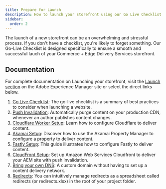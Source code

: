 ```yaml
---
title: Prepare for Launch
description: How to launch your storefront using our Go Live Checklist.
sidebar:
  order: 2
---
```



The launch of a new storefront can be an overwhelming and stressful process. If you don't have a checklist, you're likely to forget something. Our Go-Live Checklist is designed specifically to ensure a smooth and successful lauch of your Commerce + Edge Delivery Services storefront.

## Documentation

For complete documentation on Launching your storefront, visit the [Launch section](https://www.aem.live/docs/#launch) on the Adobe Experience Manager site or select the direct links below.

<Callouts color="#eb1000">

1. [Go Live Checklist](https://www.aem.live/docs/go-live-checklist): The go-live checklist is a summary of best practices to consider when launching a website.
1. [Push Invalidation](https://www.aem.live/docs/setup-byo-cdn-push-invalidation): Automatically purge content on your production CDN, whenever an author publishes content changes.
1. [Cloudflare Worker Setup](https://www.aem.live/docs/byo-cdn-cloudflare-worker-setup): Learn how to configure Cloudflare to deliver content.
1. [Akamai Setup](https://www.aem.live/docs/byo-cdn-akamai-setup): Discover how to use the Akamai Property Manager to configure a property to deliver content.
1. [Fastly Setup](https://www.aem.live/docs/byo-cdn-fastly-setup): This guide illustrates how to configure Fastly to deliver content.
1. [CloudFront Setup](https://www.aem.live/docs/byo-cdn-cloudfront-setup): Set up Amazon Web Services Cloudfront to deliver your AEM site with push invalidation.
1. [Bring your own DNS](https://www.aem.live/docs/byo-dns): A custom domain without having to set up a content delivery network.
1. [Redirects](https://www.aem.live/docs/redirects): You can intuitively manage redirects as a spreadsheet called redirects (or redirects.xlsx) in the root of your project folder.

</Callouts>

